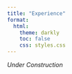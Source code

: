 ```yaml
---
title: "Experience"
format: 
  html:
    theme: darkly
    toc: false
    css: styles.css
---
```



*Under Construction*














